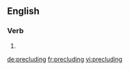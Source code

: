==English==

===Verb===
{{head|en|present participle}}

# {{present participle of|preclude|lang=en}}

[[de:precluding]]
[[fr:precluding]]
[[vi:precluding]]